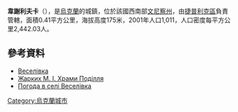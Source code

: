 {{coord|48|37|26|N|29|51|45|E|scale:30000|display=title}}

'''韋謝利夫卡'''（{{lang-uk|Веселівка}}），是[[烏克蘭|烏克蘭]]的城鎮，位於該國西南部[[文尼察州|文尼察州]]，由[[捷普利克區|捷普利克區]]負責管轄，面積0.41平方公里，海拔高度175米，2001年人口1,011，人口密度每平方公里2,442.03人。

==參考資料==
* [http://w1.c1.rada.gov.ua/pls/z7502/A005?rdat1=30.07.2013&rf7571=2853 Веселівка]{{dead link|date=2018年5月 |bot=InternetArchiveBot |fix-attempted=yes }}
* [http://www.myslenedrevo.com.ua/studies/xramypod/63teplyk.html Жарких М. І. Храми Поділля] {{Wayback|url=http://www.myslenedrevo.com.ua/studies/xramypod/63teplyk.html |date=20160320142824 }}
* [http://weather.in.ua/ua/vinnickaja/3475 Погода в селі Веселівка] {{Wayback|url=http://weather.in.ua/ua/vinnickaja/3475 |date=20160305112952 }}

{{Ukraine-geo-stub}}
[[Category:烏克蘭城市|Category:烏克蘭城市]]